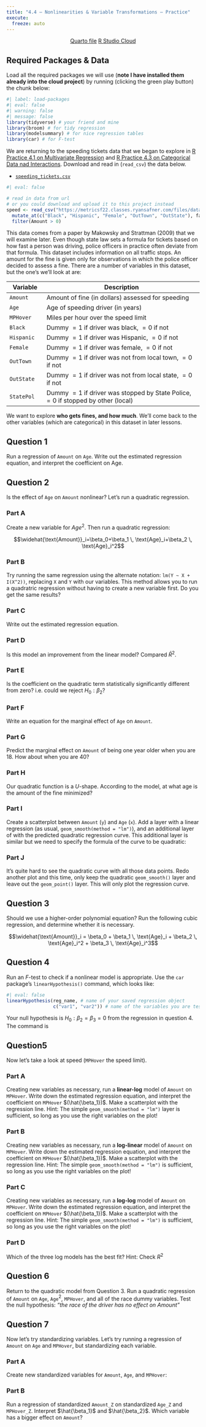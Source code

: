 ```yaml
---
title: "4.4 — Nonlinearities & Variable Transformations — Practice"
execute:
  freeze: auto
---
```


<p style="text-align:center"><a target="_blank" href="https://metricsF22.classes.ryansafner.com/files/r-qmd/4_4_nonlinearities_and_variable_transformations.qmd"><span class="btn btn-primary btn-lg"><i class="fas fa-file-archive"></i>Quarto file</a></span> <a target="_blank" href="https://rstudio.cloud/spaces/270168/content/4968381"><span class="btn btn-primary btn-lg"><i class="fas fa-cloud"></i>R Studio Cloud</a></span></p>

<!--## Answers

<p style="text-align:center"><a target="_blank" href="https://metricsF22.classes.ryansafner.com/files/r-qmd/4_3_categorical_data_and_interactions_answers.html"><span class="btn btn-primary btn-lg"><i class="fas fa-external-link-square-alt"></i> Answer Key (html) </a></span> <a target="_blank" href="https://metricsF22.classes.ryansafner.com/files/r-qmd/4_3_categorical_data_and_interactions_answers.qmd"><span class="btn btn-primary btn-lg"><i class="fas fa-file-archive"></i> Answer Key (.qmd)</a></span></p>
-->

## Required Packages & Data

Load all the required packages we will use (**note I have installed them already into the cloud project**) by running (clicking the green play button) the chunk below:

```r
#| label: load-packages
#| eval: false
#| warning: false
#| message: false
library(tidyverse) # your friend and mine
library(broom) # for tidy regression
library(modelsummary) # for nice regression tables
library(car) # for F-test
```


We are returning to the speeding tickets data that we began to explore in [R Practice 4.1 on Multivariate Regression](http://metricsf22.classes.ryansafner.com/r/4.1-r) and [R Practice 4.3 on Categorical Data nad Interactions](https://metricsf22.classes.ryansafner.com/r/4.3-r). Download and read in (`read_csv`) the data below.

- [<i class="fas fa-table"></i> `speeding_tickets.csv`](http://metricsf21.classes.ryansafner.com/data/speeding_tickets.csv)

```r
#| eval: false

# read in data from url 
# or you could download and upload it to this project instead
speed <- read_csv("https://metricsf22.classes.ryansafner.com/files/data/speeding_tickets.csv") %>%
  mutate_at(c("Black", "Hispanic", "Female", "OutTown", "OutState"), factor) %>%
  filter(Amount > 0)
```

This data comes from a paper by Makowsky and Strattman (2009) that we will examine later. Even though state law sets a formula for tickets based on how fast a person was driving, police officers in practice often deviate from that formula. This dataset includes information on all traffic stops. An amount for the fine is given only for observations in which the police officer decided to assess a fine. There are a number of variables in this dataset, but the one's we'll look at are:

| Variable   | Description                                                                        |
|--------------|---------------------------------------------------------|
| `Amount`   | Amount of fine (in dollars) assessed for speeding                                  |
| `Age`      | Age of speeding driver (in years)                                                  |
| `MPHover`  | Miles per hour over the speed limit                                                |
| `Black`    | Dummy $=1$ if driver was black, $=0$ if not                                        |
| `Hispanic` | Dummy $=1$ if driver was Hispanic, $=0$ if not                                     |
| `Female`   | Dummy $=1$ if driver was female, $=0$ if not                                       |
| `OutTown`  | Dummy $=1$ if driver was not from local town, $=0$ if not                          |
| `OutState` | Dummy $=1$ if driver was not from local state, $=0$ if not                         |
| `StatePol` | Dummy $=1$ if driver was stopped by State Police, $=0$ if stopped by other (local) |

We want to explore **who gets fines, and how much**. We'll come back to the other variables (which are categorical) in this dataset in later lessons.

## Question 1

Run a regression of `Amount` on `Age`. Write out the estimated regression equation, and interpret the coefficient on Age.

<!--WRITE YOUR ANSWERS BELOW -->


## Question 2

Is the effect of `Age` on `Amount` nonlinear? Let's run a quadratic regression.

### Part A

Create a new variable for $Age^2$. Then run a quadratic regression:

$$\widehat{\text{Amount}}_i=\beta_0+\beta_1 \, \text{Age}_i+\beta_2 \, \text{Age}_i^2$$

<!--WRITE YOUR ANSWERS BELOW -->


### Part B

Try running the same regression using the alternate notation: `lm(Y ~ X + I(X^2))`, replacing `X` and `Y` with our variables. This method allows you to run a quadratric regression without having to create a new variable first. Do you get the same results?

<!--WRITE YOUR ANSWERS BELOW -->

### Part C

Write out the estimated regression equation.

<!--WRITE YOUR ANSWERS BELOW -->

### Part D

Is this model an improvement from the linear model? Compared $\bar{R}^2$.

<!--WRITE YOUR ANSWERS BELOW -->

### Part E

Is the coefficient on the quadratic term statistically significantly different from zero? i.e. could we reject $H_0: \beta_2$?

<!--WRITE YOUR ANSWERS BELOW -->

### Part F

Write an equation for the marginal effect of `Age` on `Amount`.

<!--WRITE YOUR ANSWERS BELOW -->

### Part G

Predict the marginal effect on `Amount` of being one year older when you are 18. How about when you are 40?

<!--WRITE YOUR ANSWERS BELOW -->

### Part H

Our quadratic function is a $U$-shape. According to the model, at what age is the amount of the fine minimized?

<!--WRITE YOUR ANSWERS BELOW -->

### Part I

Create a scatterplot between `Amount` (`y`) and `Age` (`x`). Add a layer with a linear regression (as usual, `geom_smooth(method = "lm")`), and an additional layer of with the predicted quadratic regression curve. This additional layer is similar but we need to specify the formula of the curve to be quadratic:

<!--WRITE YOUR ANSWERS BELOW -->

### Part J

It's quite hard to see the quadratic curve with all those data points. Redo another plot and this time, only keep the quadratic `geom_smooth()` layer and leave out the `geom_point()` layer. This will only plot the regression curve.

<!--WRITE YOUR ANSWERS BELOW -->

## Question 3

Should we use a higher-order polynomial equation? Run the following cubic regression, and determine whether it is necessary.

$$\widehat{\text{Amount}}_i = \beta_0 + \beta_1 \, \text{Age}_i + \beta_2 \, \text{Age}_i^2 + \beta_3 \, \text{Age}_i^3$$

## Question 4

Run an $F$-test to check if a nonlinear model is appropriate. Use the `car` package's `linearHypothesis()` command, which looks like:

```r
#| eval: false
linearHypothesis(reg_name, # name of your saved regression object
                 c("var1", "var2")) # name of the variables you are testing
```

Your null hypothesis is $H_0: \beta_2=\beta_3=0$ from the regression in question 4. The command is 

<!--WRITE YOUR ANSWERS BELOW -->


## Question5 

Now let's take a look at speed (`MPHover` the speed limit).

### Part A

Creating new variables as necessary, run a **linear-log** model of `Amount` on `MPHover`. Write down the estimated regression equation, and interpret the coefficient on `MPHover` $(\hat{\beta_1})$. Make a scatterplot with the regression line. Hint: The simple `geom_smooth(method = "lm")` layer is sufficient, so long as you use the right variables on the plot!

<!--WRITE YOUR ANSWERS BELOW -->

### Part B

Creating new variables as necessary, run a **log-linear** model of `Amount` on `MPHover`. Write down the estimated regression equation, and interpret the coefficient on `MPHover` $(\hat{\beta_1})$. Make a scatterplot with the regression line. Hint: The simple `geom_smooth(method = "lm")` is sufficient, so long as you use the right variables on the plot!

<!--WRITE YOUR ANSWERS BELOW -->

### Part C

Creating new variables as necessary, run a **log-log** model of `Amount` on `MPHover`. Write down the estimated regression equation, and interpret the coefficient on `MPHover` $(\hat{\beta_1})$. Make a scatterplot with the regression line. Hint: The simple `geom_smooth(method = "lm")` is sufficient, so long as you use the right variables on the plot!

<!--WRITE YOUR ANSWERS BELOW -->

### Part D

Which of the three log models has the best fit? Hint: Check $R^2$

<!--WRITE YOUR ANSWERS BELOW -->


## Question 6

Return to the quadratic model from Question 3. Run a quadratic regression of `Amount` on `Age`, `Age`$^2$, `MPHover`, and all of the race dummy variables. Test the null hypothesis: *“the race of the driver has no effect on Amount”*

<!--WRITE YOUR ANSWERS BELOW -->

## Question 7

Now let's try standardizing variables. Let's try running a regression of `Amount` on `Age` and `MPHover`, but standardizing each variable. 

### Part A

Create new standardized variables for `Amount`, `Age`, and `MPHover`:

<!--WRITE YOUR ANSWERS BELOW -->

### Part B

Run a regression of standardized `Amount_Z` on standardized `Age_Z` and `MPHover_Z`. Interpret $\hat{\beta_1}$ and $\hat{\beta_2}$. Which variable has a bigger effect on `Amount`?
